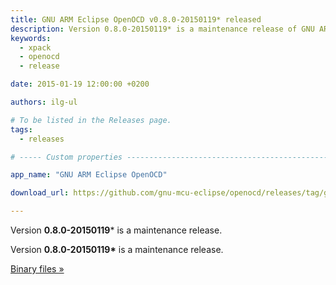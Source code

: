 ```yaml
---
title: GNU ARM Eclipse OpenOCD v0.8.0-20150119* released
description: Version 0.8.0-20150119* is a maintenance release of GNU ARM Eclipse OpenOCD.
keywords:
  - xpack
  - openocd
  - release

date: 2015-01-19 12:00:00 +0200

authors: ilg-ul

# To be listed in the Releases page.
tags:
  - releases

# ----- Custom properties -----------------------------------------------------

app_name: "GNU ARM Eclipse OpenOCD"

download_url: https://github.com/gnu-mcu-eclipse/openocd/releases/tag/gae-0.8.0-20150119/

---
```


<head><title>{frontMatter.title}</title></head>

Version **0.8.0-20150119*** is a maintenance release.

<!-- truncate -->

Version **0.8.0-20150119\*** is a maintenance release.

<!-- truncate -->

<p><a href={frontMatter.download_url}>Binary files »</a></p>
